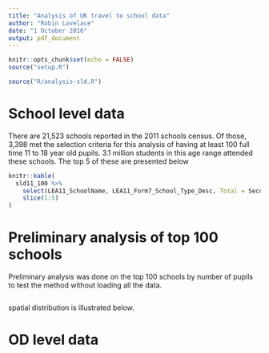 ```yaml
---
title: "Analysis of UK travel to school data"
author: "Robin Lovelace"
date: "1 October 2016"
output: pdf_document
---
```


```r
knitr::opts_chunk$set(echo = FALSE)
source("setup.R")
```

```r
source("R/analysis-sld.R")
```

# School level data

There are 21,523 schools reported in the 2011 schools census.
Of those, 3,398 met the selection criteria for this analysis of having at least 100 full time 11 to 18 year old pupils.
3.1 million students in this age range attended these schools.
The top 5 of these are presented below

```r
knitr::kable(
  sld11_100 %>%
    select(LEA11_SchoolName, LEA11_Form7_School_Type_Desc, Total = Secondary) %>%
    slice(1:5)
)
```

# Preliminary analysis of top 100 schools

Preliminary analysis was done on the top 100 schools by number of pupils to test the method without loading all the data.

```r

```


spatial distribution is illustrated below.

# OD level data